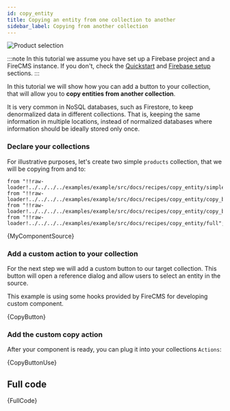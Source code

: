 ```yaml
---
id: copy_entity
title: Copying an entity from one collection to another
sidebar_label: Copying from another collection
---
```


![Product selection](/img/product_selection.png)

:::note
In this tutorial we assume you have set up a Firebase project and a FireCMS
instance. If you don't, check the [Quickstart](firebase_setup.md) and
[Firebase setup](firebase_setup.md) sections.
:::

In this tutorial we will show how you can add a button to your collection,
that will allow you to **copy entities from another collection**.

It is very common in NoSQL databases, such as Firestore, to keep denormalized
data in different collections. That is, keeping the same information in multiple
locations, instead of normalized databases where information should be ideally
stored only once.

### Declare your collections

For illustrative purposes, let's create two simple `products` collection,
that we will be copying from and to:


    from "!!raw-loader!../../../../examples/example/src/docs/recipes/copy_entity/simple_product_collection";
    from "!!raw-loader!../../../../examples/example/src/docs/recipes/copy_entity/copy_button";
    from "!!raw-loader!../../../../examples/example/src/docs/recipes/copy_entity/copy_button_use";
    from "!!raw-loader!../../../../examples/example/src/docs/recipes/copy_entity/full";

<CodeBlock language="tsx">{MyComponentSource}</CodeBlock>

### Add a custom action to your collection

For the next step we will add a custom button to our target collection.
This button will open a reference dialog and allow users to select an entity in
the source.

This example is using some hooks provided by FireCMS for developing
custom component.



<CodeBlock language="tsx">{CopyButton}</CodeBlock>

### Add the custom copy action

After your component is ready, you can plug it into your collections `Actions`:



<CodeBlock language="tsx">{CopyButtonUse}</CodeBlock>

## Full code



<CodeBlock language="tsx">{FullCode}</CodeBlock>
